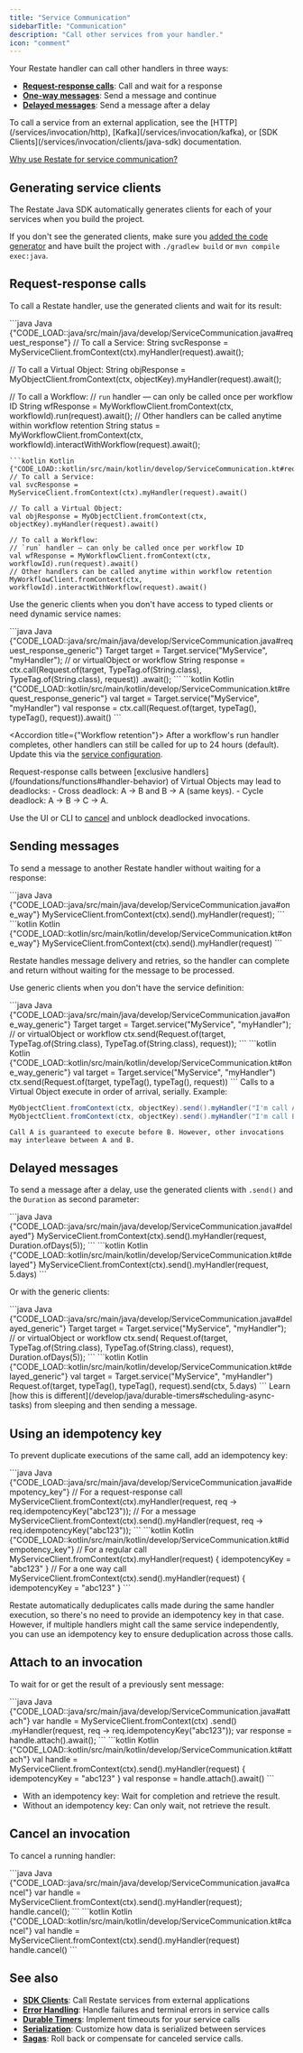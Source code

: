 ```yaml
---
title: "Service Communication"
sidebarTitle: "Communication"
description: "Call other services from your handler."
icon: "comment"
---
```


Your Restate handler can call other handlers in three ways:

- **[Request-response calls](#request-response-calls)**: Call and wait for a response
- **[One-way messages](#sending-messages)**: Send a message and continue
- **[Delayed messages](#delayed-messages)**: Send a message after a delay

<Info>
    To call a service from an external application, see the [HTTP](/services/invocation/http), [Kafka](/services/invocation/kafka), or [SDK Clients](/services/invocation/clients/java-sdk) documentation.
</Info>

<Tip>[Why use Restate for service communication?](/foundations/key-concepts#resilient-communication)</Tip>


## Generating service clients
The Restate Java SDK automatically generates clients for each of your services when you build the project.

If you don't see the generated clients, make sure you [added the code generator](develop/java/overview#getting-started) and have built the project with `./gradlew build` or `mvn compile exec:java`.

## Request-response calls

To call a Restate handler, use the generated clients and wait for its result:

<CodeGroup>
```java Java {"CODE_LOAD::java/src/main/java/develop/ServiceCommunication.java#request_response"} 
// To call a Service:
String svcResponse = MyServiceClient.fromContext(ctx).myHandler(request).await();

// To call a Virtual Object:
String objResponse = MyObjectClient.fromContext(ctx, objectKey).myHandler(request).await();

// To call a Workflow:
// `run` handler — can only be called once per workflow ID
String wfResponse = MyWorkflowClient.fromContext(ctx, workflowId).run(request).await();
// Other handlers can be called anytime within workflow retention
String status =
    MyWorkflowClient.fromContext(ctx, workflowId).interactWithWorkflow(request).await();
```
```kotlin Kotlin {"CODE_LOAD::kotlin/src/main/kotlin/develop/ServiceCommunication.kt#request_response"} 
// To call a Service:
val svcResponse = MyServiceClient.fromContext(ctx).myHandler(request).await()

// To call a Virtual Object:
val objResponse = MyObjectClient.fromContext(ctx, objectKey).myHandler(request).await()

// To call a Workflow:
// `run` handler — can only be called once per workflow ID
val wfResponse = MyWorkflowClient.fromContext(ctx, workflowId).run(request).await()
// Other handlers can be called anytime within workflow retention
MyWorkflowClient.fromContext(ctx, workflowId).interactWithWorkflow(request).await()
```
</CodeGroup>

Use the generic clients when you don't have access to typed clients or need dynamic service names:

<CodeGroup>
```java Java {"CODE_LOAD::java/src/main/java/develop/ServiceCommunication.java#request_response_generic"} 
Target target = Target.service("MyService", "myHandler"); // or virtualObject or workflow
String response =
    ctx.call(Request.of(target, TypeTag.of(String.class), TypeTag.of(String.class), request))
        .await();
```
```kotlin Kotlin {"CODE_LOAD::kotlin/src/main/kotlin/develop/ServiceCommunication.kt#request_response_generic"} 
val target = Target.service("MyService", "myHandler")
val response =
    ctx.call(Request.of(target, typeTag<String>(), typeTag<String>(), request)).await()
```
</CodeGroup>

<Accordion title={"Workflow retention"}>
After a workflow's run handler completes, other handlers can still be called for up to 24 hours (default).
Update this via the [service configuration](/services/configuration).
</Accordion>

<Info>
Request-response calls between [exclusive handlers](/foundations/functions#handler-behavior) of Virtual Objects may lead to deadlocks:
- Cross deadlock: A → B and B → A (same keys).
- Cycle deadlock: A → B → C → A.

Use the UI or CLI to [cancel](/services/invocation/http#cancelling-invocations) and unblock deadlocked invocations.
</Info>

## Sending messages

To send a message to another Restate handler without waiting for a response:

<CodeGroup>
```java Java {"CODE_LOAD::java/src/main/java/develop/ServiceCommunication.java#one_way"} 
MyServiceClient.fromContext(ctx).send().myHandler(request);
```
```kotlin Kotlin {"CODE_LOAD::kotlin/src/main/kotlin/develop/ServiceCommunication.kt#one_way"} 
MyServiceClient.fromContext(ctx).send().myHandler(request)
```
</CodeGroup>

Restate handles message delivery and retries, so the handler can complete and return without waiting for the message to be processed.

Use generic clients when you don't have the service definition:

<CodeGroup>
```java Java {"CODE_LOAD::java/src/main/java/develop/ServiceCommunication.java#one_way_generic"} 
Target target = Target.service("MyService", "myHandler"); // or virtualObject or workflow
ctx.send(Request.of(target, TypeTag.of(String.class), TypeTag.of(String.class), request));
```
```kotlin Kotlin {"CODE_LOAD::kotlin/src/main/kotlin/develop/ServiceCommunication.kt#one_way_generic"} 
val target = Target.service("MyService", "myHandler")
ctx.send(Request.of(target, typeTag<String>(), typeTag<String>(), request))
```
</CodeGroup>

<Info>
    Calls to a Virtual Object execute in order of arrival, serially.
    Example:

```java {"CODE_LOAD::java/src/main/java/develop/ServiceCommunication.java#ordering"} 
MyObjectClient.fromContext(ctx, objectKey).send().myHandler("I'm call A");
MyObjectClient.fromContext(ctx, objectKey).send().myHandler("I'm call B");
```

    Call A is guaranteed to execute before B. However, other invocations may interleave between A and B.
</Info>

## Delayed messages

To send a message after a delay, use the generated clients with `.send()` and the `Duration` as second parameter:

<CodeGroup>
```java Java {"CODE_LOAD::java/src/main/java/develop/ServiceCommunication.java#delayed"} 
MyServiceClient.fromContext(ctx).send().myHandler(request, Duration.ofDays(5));
```
```kotlin Kotlin {"CODE_LOAD::kotlin/src/main/kotlin/develop/ServiceCommunication.kt#delayed"} 
MyServiceClient.fromContext(ctx).send().myHandler(request, 5.days)
```
</CodeGroup>

Or with the generic clients:

<CodeGroup>
```java Java {"CODE_LOAD::java/src/main/java/develop/ServiceCommunication.java#delayed_generic"} 
Target target = Target.service("MyService", "myHandler"); // or virtualObject or workflow
ctx.send(
    Request.of(target, TypeTag.of(String.class), TypeTag.of(String.class), request),
    Duration.ofDays(5));
```
```kotlin Kotlin {"CODE_LOAD::kotlin/src/main/kotlin/develop/ServiceCommunication.kt#delayed_generic"} 
val target = Target.service("MyService", "myHandler")
Request.of(target, typeTag<String>(), typeTag<String>(), request).send(ctx, 5.days)
```
</CodeGroup>

<Info>
    Learn [how this is different](/develop/java/durable-timers#scheduling-async-tasks) from sleeping and then sending a message.
</Info>

## Using an idempotency key

To prevent duplicate executions of the same call, add an idempotency key:

<CodeGroup>
```java Java {"CODE_LOAD::java/src/main/java/develop/ServiceCommunication.java#idempotency_key"} 
// For a request-response call
MyServiceClient.fromContext(ctx).myHandler(request, req -> req.idempotencyKey("abc123"));
// For a message
MyServiceClient.fromContext(ctx).send().myHandler(request, req -> req.idempotencyKey("abc123"));
```
```kotlin Kotlin {"CODE_LOAD::kotlin/src/main/kotlin/develop/ServiceCommunication.kt#idempotency_key"} 
// For a regular call
MyServiceClient.fromContext(ctx).myHandler(request) { idempotencyKey = "abc123" }
// For a one way call
MyServiceClient.fromContext(ctx).send().myHandler(request) { idempotencyKey = "abc123" }
```
</CodeGroup>

Restate automatically deduplicates calls made during the same handler execution, so there's no need to provide an idempotency key in that case.
However, if multiple handlers might call the same service independently, you can use an idempotency key to ensure deduplication across those calls.

## Attach to an invocation
To wait for or get the result of a previously sent message:

<CodeGroup>
```java Java {"CODE_LOAD::java/src/main/java/develop/ServiceCommunication.java#attach"} 
var handle =
    MyServiceClient.fromContext(ctx)
        .send()
        .myHandler(request, req -> req.idempotencyKey("abc123"));
var response = handle.attach().await();
```
```kotlin Kotlin {"CODE_LOAD::kotlin/src/main/kotlin/develop/ServiceCommunication.kt#attach"} 
val handle =
    MyServiceClient.fromContext(ctx).send().myHandler(request) { idempotencyKey = "abc123" }
val response = handle.attach().await()
```
</CodeGroup>

- With an idempotency key: Wait for completion and retrieve the result.
- Without an idempotency key: Can only wait, not retrieve the result.


## Cancel an invocation

To cancel a running handler:

<CodeGroup>
```java Java {"CODE_LOAD::java/src/main/java/develop/ServiceCommunication.java#cancel"} 
var handle = MyServiceClient.fromContext(ctx).send().myHandler(request);
handle.cancel();
```
```kotlin Kotlin {"CODE_LOAD::kotlin/src/main/kotlin/develop/ServiceCommunication.kt#cancel"} 
val handle = MyServiceClient.fromContext(ctx).send().myHandler(request)
handle.cancel()
```
</CodeGroup>

## See also

- **[SDK Clients](/develop/java/service-communication)**: Call Restate services from external applications
- **[Error Handling](/develop/java/error-handling)**: Handle failures and terminal errors in service calls
- **[Durable Timers](/develop/java/durable-timers)**: Implement timeouts for your service calls
- **[Serialization](/develop/java/serialization)**: Customize how data is serialized between services
- **[Sagas](/guides/sagas)**: Roll back or compensate for canceled service calls.

